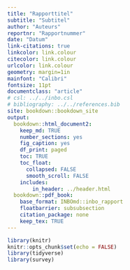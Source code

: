 ```yaml
---
title: "Rapporttitel"
subtitle: "Subtitel"
author: "Auteurs"
reportnr: "Rapportnummer"
date: "Datum"
link-citations: true
linkcolor: link.colour
citecolor: link.colour
urlcolor: link.colour
geometry: margin=1in
mainfont: "Calibri"
fontsize: 11pt
documentclass: "article"
# csl: ../../inbo.csl
# bibliography: ../../references.bib
site: bookdown::bookdown_site
output:
  bookdown::html_document2:
    keep_md: TRUE
    number_sections: yes
    fig_caption: yes
    df_print: paged
    toc: TRUE
    toc_float:
      collapsed: FALSE
      smooth_scroll: FALSE
    includes:
        in_header: ../header.html
  bookdown::pdf_book:
    base_format: INBOmd::inbo_rapport
    floatbarrier: subsubsection
    citation_package: none
    keep_tex: TRUE
---
```


```r
library(knitr)
knitr::opts_chunk$set(echo = FALSE)
library(tidyverse)
library(survey)
```


